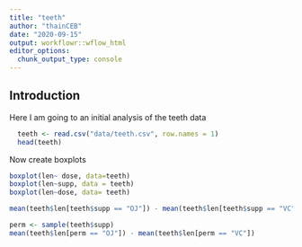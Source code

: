 ```yaml
---
title: "teeth"
author: "thainCEB"
date: "2020-09-15"
output: workflowr::wflow_html
editor_options:
  chunk_output_type: console
---
```


## Introduction

Here I am going to an initial analysis of the teeth data
```r
  teeth <- read.csv("data/teeth.csv", row.names = 1)
  head(teeth)
```

Now create boxplots
```r
boxplot(len~ dose, data=teeth)
boxplot(len~supp, data = teeth)
boxplot(len~dose, data= teeth)
```

```r
mean(teeth$len[teeth$supp == "OJ"]) - mean(teeth$len[teeth$supp == "VC"])

perm <- sample(teeth$supp)
mean(teeth$len[perm == "OJ"]) - mean(teeth$len[perm == "VC"])
```

